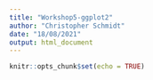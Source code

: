 ```yaml
---
title: "Workshop5-ggplot2"
author: "Christopher Schmidt"
date: "18/08/2021"
output: html_document
---
```


```r
knitr::opts_chunk$set(echo = TRUE)
```

#



